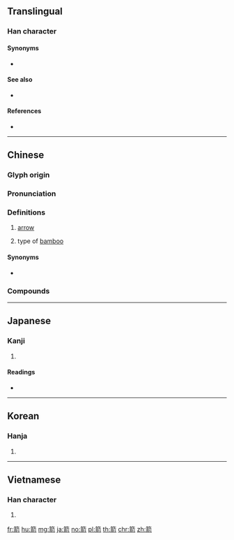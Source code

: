 {{character info/new}}
==Translingual==

===Han character===
{{Han char|rn=118|rad=竹|as=09|sn=15|four=88221|canj=HTBN|ids=⿱[[竹|⺮]][[前]]}}

====Synonyms====
* {{l|mul|矢}}

====See also====
* {{l|mul|弓}}

====References====
* {{Han ref|kx=0889.340|dkj=26193|dj=1317.130|hdz=52994.080|uh=7BAD|ud=31661|bh=BD62|bd=48482}}

----

==Chinese==
{{zh-forms}}

===Glyph origin===
{{Han etym}}

===Pronunciation===
{{zh-pron
|m=jiàn
|c=zin3
|h=pfs=chien
|md=
|mn=chìⁿ
|w=2ji
|ma=y
|mc=y
|oc=y
|cat=n
}}

===Definitions===
{{zh-hanzi}}

# {{lb|zh|weapon}} [[arrow]]
# type of [[bamboo]]

====Synonyms====
* {{sense|arrow}} {{zh-l|矢}}

===Compounds===
{{zh-der|箭靶子|箭步|箭窗|箭垛子|箭桿|箭樓|箭囊|箭石|箭頭|箭魚|箭在弦上|箭竹|箭鏃|短箭|開弓沒有回頭箭|一箭|一箭上垛|一箭之仇|一箭之地|一箭雙鵰|中暗箭|中箭|亂箭|亂箭攢心|亂箭穿心|令箭|令箭荷花|似箭如梭|偎風躲箭|傳箭|光子火箭|光陰似箭|冷箭|刀箭|制動火箭|剗子箭|半箭之功|南金東箭|吹箭|哨箭|契箭|奔箭|如箭在弦|孔明借箭|宇宙火箭|射箭|弓折箭盡|弓箭|弓箭手|弓箭步|弩箭|弩箭離絃|張弓簇箭|彎弓搭箭|打箭爐|扯弓搭箭|折箭|折箭為誓|拈弓搭箭|插箭遊營|擋箭牌|放冷箭|放箭|明槍暗箭|暗箭|暗箭中人|暗箭傷人|暗箭明鎗|暗箭難防|東南竹箭|東箭南金|棄弓折箭|歸心似箭|歸心如箭|毒箭|比箭掄拳|漏箭|火牌令箭|火箭|火箭彈|火箭炮|火箭筒|發箭|萬箭攢心|萬箭穿心|筒箭|箭不虛發|箭也似的|箭垛|箭壺|箭書|箭柄魚|箭法|箭漏|箭無虛發|箭穿鴈嘴|箭蟲|箭衣|箭袋|箭袖|箭豬|箭靶|箭頭文字|箭馳|藥箭|號箭|赤箭|連珠箭|遮箭牌|鈚箭|銀箭|韶光似箭|響箭|骲箭}}

----

==Japanese==

===Kanji===
{{ja-kanji|grade=|rs=竹09}}

# {{defn|lang=ja|sort=竹09}}

====Readings====
* {{ja-readings|on=[[せん]] (sen)|kun=[[や]] (ya)}}

----

==Korean==

===Hanja===
{{ko-hanja|hangeul=[[전]]|eumhun=|mr=chŏn|y=cen}}

# {{defn|lang=ko|sort=竹09}}

----

==Vietnamese==

===Han character===
{{vi-hantu|[[tiến]], [[tiễn]], [[tên]]|rs=竹09}}

# {{defn|lang=vi|sort=竹09}}

[[fr:箭]]
[[hu:箭]]
[[mg:箭]]
[[ja:箭]]
[[no:箭]]
[[pl:箭]]
[[th:箭]]
[[chr:箭]]
[[zh:箭]]